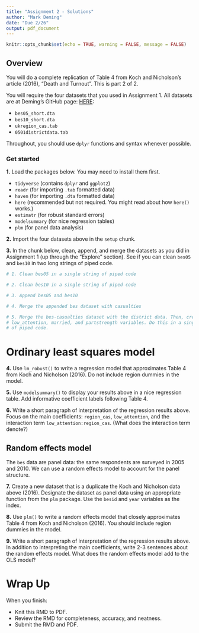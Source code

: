 ```yaml
---
title: "Assignment 2 - Solutions"
author: "Mark Deming"
date: "Due 2/26"
output: pdf_document
---
```


```r
knitr::opts_chunk$set(echo = TRUE, warning = FALSE, message = FALSE)

```

## Overview

You will do a complete replication of Table 4 from Koch and Nicholson's article (2016), "Death and Turnout". This is part 2 of 2.

You will require the four datasets that you used in Assignment 1. All datasets are at Deming's GitHub page: [HERE](https://github.com/jmdeming/independent_study):

-   `bes05_short.dta`
-   `bes10_short.dta`
-   `ukregion_cas.tab`
-   `0501districtdata.tab`

Throughout, you should use `dplyr` functions and syntax whenever possible.

### Get started

**1.** Load the packages below. You may need to install them first.

-   `tidyverse` (contains `dplyr` and `ggplot2`)
-   `readr` (for importing `.tab` formatted data)
-   `haven` (for importing `.dta` formatted data)
-   `here` (recommended but not required. You might read about how `here()` works.)
-   `estimatr` (for robust standard errors)
-   `modelsummary` (for nice regression tables)
-   `plm` (for panel data analysis)

**2.** Import the four datasets above in the `setup` chunk.

**3.** In the chunk below, clean, append, and merge the datasets as you did in Assignment 1 (up through the "Explore" section). See if you can clean `bes05` and `bes10` in two long strings of piped code.

```r

# 1. Clean bes05 in a single string of piped code

# 2. Clean bes10 in a single string of piped code

# 3. Append bes05 and bes10

# 4. Merge the appended bes dataset with casualties

# 5. Merge the bes-casualties dataset with the district data. Then, create the female, 
# low_attention, married, and partstrength variables. Do this in a single string
# of piped code.

```

# Ordinary least squares model

**4.** Use `lm_robust()` to write a regression model that approximates Table 4 from Koch and Nicholson (2016). Do not include region dummies in the model.

**5.** Use `modelsummary()` to display your results above in a nice regression table. Add informative coefficient labels following Table 4.

**6.** Write a short paragraph of interpretation of the regression results above. Focus on the main coefficients: `region_cas`, `low_attention`, and the interaction term `low_attention:region_cas`. (What does the interaction term denote?)

## Random effects model

The `bes` data are panel data: the same respondents are surveyed in 2005 and 2010. We can use a random effects model to account for the panel structure.

**7.** Create a new dataset that is a duplicate the Koch and Nicholson data above (2016). Designate the dataset as panel data using an appropriate function from the `plm` package. Use the `besid` and `year` variables as the index.

**8.** Use `plm()` to write a random effects model that closely approximates Table 4 from Koch and Nicholson (2016). You should include region dummies in the model.

**9.** Write a short paragraph of interpretation of the regression results above. In addition to interpreting the main coefficients, write 2-3 sentences about the random effects model. What does the random effects model add to the OLS model?

# Wrap Up

When you finish:

-   Knit this RMD to PDF.
-   Review the RMD for completeness, accuracy, and neatness.
-   Submit the RMD and PDF.

